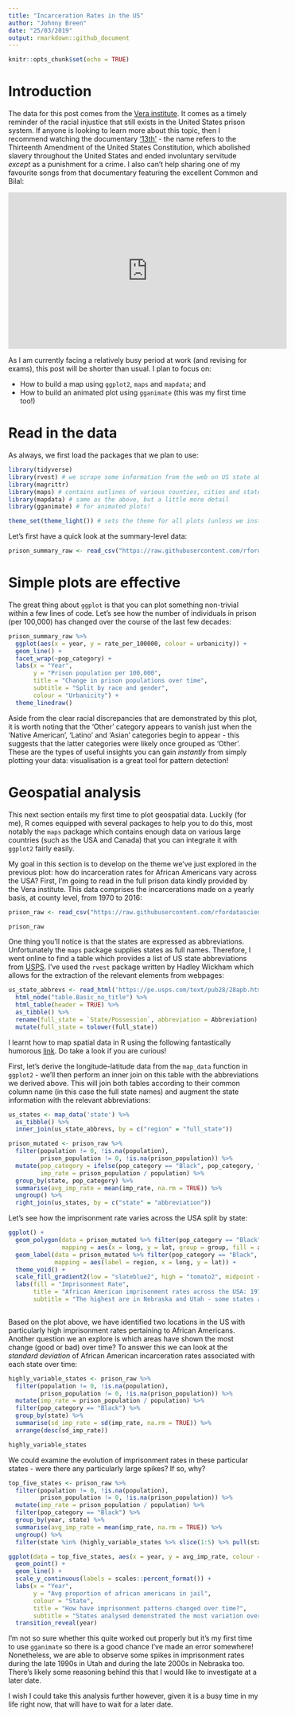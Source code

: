 ```yaml
---
title: "Incarceration Rates in the US"
author: "Johnny Breen"
date: "25/03/2019"
output: rmarkdown::github_document
---
```


```r
knitr::opts_chunk$set(echo = TRUE)
```

# Introduction 

The data for this post comes from the [Vera institute](https://github.com/vera-institute/incarceration_trends). It comes as a timely reminder of the racial injustice that still exists in the United States prison system. If anyone is looking to learn more about this topic, then I recommend watching the documentary ['13th'](https://en.wikipedia.org/wiki/13th_(film)) - the name refers to the Thirteenth Amendment of the United States Constitution, which abolished slavery throughout the United States and ended involuntary servitude *except* as a punishment for a crime. I also can't help sharing one of my favourite songs from that documentary featuring the excellent Common and Bilal:

<center>
<iframe width="560" height="315" src="https://www.youtube.com/embed/KO7tVuPHOxA" frameborder="0" allow="accelerometer; autoplay; encrypted-media; gyroscope; picture-in-picture" allowfullscreen></iframe>
</center>

As I am currently facing a relatively busy period at work (and revising for exams), this post will be shorter than usual. I plan to focus on:

* How to build a map using `ggplot2`, `maps` and `mapdata`; and
* How to build an animated plot using `gganimate` (this was my first time too!)

# Read in the data

As always, we first load the packages that we plan to use:

```r
library(tidyverse)
library(rvest) # we scrape some information from the web on US state abbreviations
library(magrittr)
library(maps) # contains outlines of various counties, cities and states in the USA
library(mapdata) # same as the above, but a little more detail
library(gganimate) # for animated plots!

theme_set(theme_light()) # sets the theme for all plots (unless we instruct otherwise)
```

Let's first have a quick look at the summary-level data:

```r
prison_summary_raw <- read_csv("https://raw.githubusercontent.com/rfordatascience/tidytuesday/master/data/2019/2019-01-22/prison_summary.csv")
```

# Simple plots are effective

The great thing about `ggplot` is that you can plot something non-trivial within a few lines of code. Let's see how the number of individuals in prison (per 100,000) has changed over the course of the last few decades:

```r
prison_summary_raw %>%
  ggplot(aes(x = year, y = rate_per_100000, colour = urbanicity)) +
  geom_line() +
  facet_wrap(~pop_category) +
  labs(x = "Year",
       y = "Prison population per 100,000",
       title = "Change in prison populations over time",
       subtitle = "Split by race and gender",
       colour = "Urbanicity") +
  theme_linedraw()
```

Aside from the clear racial discrepancies that are demonstrated by this plot, it is worth noting that the 'Other' category appears to vanish just when the 'Native American', 'Latino' and 'Asian' categories begin to appear - this suggests that the latter categories were likely once grouped as 'Other'. These are the types of useful insights you can gain *instantly* from simply plotting your data: visualisation is a great tool for pattern detection!

# Geospatial analysis

This next section entails my first time to plot geospatial data. Luckily (for me), R comes equipped with several packages to help you to do this, most notably the `maps` package which contains enough data on various large countries (such as the USA and Canada) that you can integrate it with `ggplot2` fairly easily. 

My goal in this section is to develop on the theme we've just explored in the previous plot: how do incarceration rates for African Americans vary across the USA? First, I'm going to read in the full prison data kindly provided by the Vera institute. This data comprises the incarcerations made on a yearly basis, at county level, from 1970 to 2016:

```r
prison_raw <- read_csv("https://raw.githubusercontent.com/rfordatascience/tidytuesday/master/data/2019/2019-01-22/prison_population.csv")

prison_raw
```

One thing you'll notice is that the states are expressed as abbreviations. Unfortunately the `maps` package supplies states as full names. Therefore, I went online to find a table which provides a list of US state abbreviations from [USPS](https://www.usps.com). I've used the `rvest` package written by Hadley Wickham which allows for the extraction of the relevant elements from webpages:

```r
us_state_abbrevs <- read_html('https://pe.usps.com/text/pub28/28apb.htm') %>%
  html_node("table.Basic_no_title") %>%
  html_table(header = TRUE) %>%
  as_tibble() %>%
  rename(full_state = `State/Possession`, abbreviation = Abbreviation) %>% # I prefer lowercase nomenclature
  mutate(full_state = tolower(full_state))
```

I learnt how to map spatial data in R using the following fantastically humorous [link](https://eriqande.github.io/rep-res-web/lectures/making-maps-with-R.html). Do take a look if you are curious!

First, let's derive the longitude-latitude data from the `map_data` function in `ggplot2` - we'll then perform an inner join on this table with the abbreviations we derived above. This will join both tables according to their common column name (in this case the full state names) and augment the state information with the relevant abbreviations:

```r
us_states <- map_data('state') %>%
  as_tibble() %>%
  inner_join(us_state_abbrevs, by = c("region" = "full_state"))

prison_mutated <- prison_raw %>%
  filter(population != 0, !is.na(population),
         prison_population != 0, !is.na(prison_population)) %>%
  mutate(pop_category = ifelse(pop_category == "Black", pop_category, "Other"), 
         imp_rate = prison_population / population) %>%
  group_by(state, pop_category) %>%
  summarise(avg_imp_rate = mean(imp_rate, na.rm = TRUE)) %>%
  ungroup() %>%
  right_join(us_states, by = c("state" = "abbreviation"))
```

Let's see how the imprisonment rate varies across the USA split by state:

```r
ggplot() +
  geom_polygon(data = prison_mutated %>% filter(pop_category == "Black"), 
               mapping = aes(x = long, y = lat, group = group, fill = avg_imp_rate)) +
  geom_label(data = prison_mutated %>% filter(pop_category == "Black", avg_imp_rate > 0.10) %>% distinct(region, .keep_all = TRUE),
             mapping = aes(label = region, x = long, y = lat)) +
  theme_void() +
  scale_fill_gradient2(low = "slateblue2", high = "tomato2", midpoint = 0.075, labels = scales::percent_format()) +
  labs(fill = "Imprisonment Rate",
       title = "African American imprisonment rates across the USA: 1970 - 2016",
       subtitle = "The highest are in Nebraska and Utah - some states are missing data") 
  
```

Based on the plot above, we have identified two locations in the US with particularly high imprisonment rates pertaining to African Americans. Another question we an explore is which areas have shown the most change (good or bad) over time? To answer this we can look at the *standard deviation* of African American incarceration rates associated with each state over time:

```r
highly_variable_states <- prison_raw %>%
  filter(population != 0, !is.na(population),
         prison_population != 0, !is.na(prison_population)) %>%
  mutate(imp_rate = prison_population / population) %>%
  filter(pop_category == "Black") %>%
  group_by(state) %>%
  summarise(sd_imp_rate = sd(imp_rate, na.rm = TRUE)) %>%
  arrange(desc(sd_imp_rate))

highly_variable_states
```

We could examine the evolution of imprisonment rates in these particular states - were there any particularly large spikes? If so, why?

```r
top_five_states <- prison_raw %>%
  filter(population != 0, !is.na(population),
         prison_population != 0, !is.na(prison_population)) %>%
  mutate(imp_rate = prison_population / population) %>%
  filter(pop_category == "Black") %>%
  group_by(year, state) %>%
  summarise(avg_imp_rate = mean(imp_rate, na.rm = TRUE)) %>%
  ungroup() %>%
  filter(state %in% (highly_variable_states %>% slice(1:5) %>% pull(state)))

ggplot(data = top_five_states, aes(x = year, y = avg_imp_rate, colour = factor(state), group = state)) +
  geom_point() +
  geom_line() +
  scale_y_continuous(labels = scales::percent_format()) +
  labs(x = "Year",
       y = "Avg proportion of african americans in jail",
       colour = "State",
       title = "How have imprisonment patterns changed over time?",
       subtitle = "States analysed demonstrated the most variation over the period: 1970 - 2016") +
  transition_reveal(year)
```

I'm not so sure whether this quite worked out properly but it's my first time to use `gganimate` so there is a good chance I've made an error somewhere! Nonetheless, we are able to observe some spikes in imprisonment rates during the late 1990s in Utah and during the late 2000s in Nebraska too. There's likely some reasoning behind this that I would like to investigate at a later date.

I wish I could take this analysis further however, given it is a busy time in my life right now, that will have to wait for a later date.